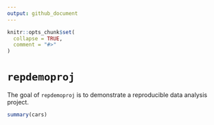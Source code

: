 ```yaml
---
output: github_document
---
```


<!-- README.md is generated from README.Rmd. Please edit that file -->

```r
knitr::opts_chunk$set(
  collapse = TRUE,
  comment = "#>"
)
```

# `repdemoproj` 

<!-- badges: start -->
<!-- badges: end -->

The goal of `repdemoproj` is to demonstrate a reproducible data analysis project.

```r
summary(cars)
```


